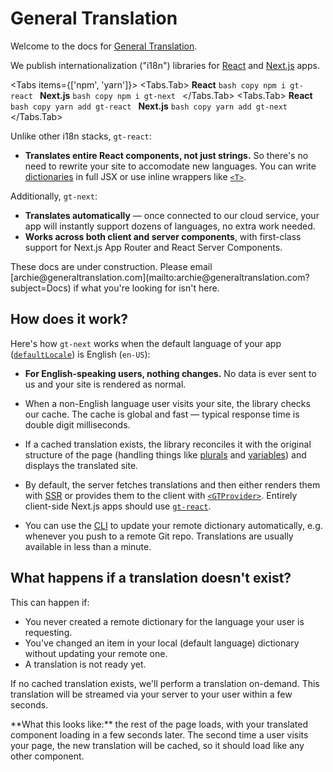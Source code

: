 
# General Translation

Welcome to the docs for [General Translation](https://www.generaltranslation.com).

We publish internationalization ("i18n") libraries for [React](https://react.dev) and [Next.js](https://nextjs.org) apps.

<Tabs items={['npm', 'yarn']}>
    <Tabs.Tab>
    **React**
    ```bash copy
    npm i gt-react
    ```
    **Next.js**
    ```bash copy
    npm i gt-next
    ```
    </Tabs.Tab>
    <Tabs.Tab>
    **React**
    ```bash copy
    yarn add gt-react
    ```
    **Next.js**
    ```bash copy
    yarn add gt-next
    ```
    </Tabs.Tab>
</Tabs>

Unlike other i18n stacks, `gt-react`:
- **Translates entire React components, not just strings.** So there's no need to rewrite your site to accomodate new languages. You can write [dictionaries](/dictionaries) in full JSX or use inline wrappers like [`<T>`](/inline).

Additionally, `gt-next`:
- **Translates automatically** — once connected to our cloud service, your app will instantly support dozens of languages, no extra work needed.
- **Works across both client and server components**, with first-class support for Next.js App Router and React Server Components.

<Callout>
    These docs are under construction. Please email [archie@generaltranslation.com](mailto:archie@generaltranslation.com?subject=Docs) if what you're looking for isn't here.
</Callout>

## How does it work?

Here's how `gt-next` works when the default language of your app ([`defaultLocale`](/config#defaultlocale))  is English (`en-US`):

- **For English-speaking users, nothing changes.** No data is ever sent to us and your site is rendered as normal.

- When a non-English language user visits your site, the library checks our cache. The cache is global and fast — typical response time is double digit milliseconds.

- If a cached translation exists, the library reconciles it with the original structure of the page (handling things like [plurals](/t#plurals) and [variables](/t#variables)) and displays the translated site.

- By default, the server fetches translations and then either renders them with [SSR](https://nextjs.org/docs/app/building-your-application/rendering#rendering-environments) or provides them to the client with [`<GTProvider>`](/next#provider). Entirely client-side Next.js apps should use [`gt-react`](/react#provider).

- You can use the [CLI](/dictionaries/cli) to update your remote dictionary automatically, e.g. whenever you push to a remote Git repo. Translations are usually available in less than a minute.

## What happens if a translation doesn't exist?

This can happen if:
- You never created a remote dictionary for the language your user is requesting.
- You've changed an item in your local (default language) dictionary without updating your remote one.
- A translation is not ready yet.

If no cached translation exists, we'll perform a translation on-demand. This translation will be streamed via your server to your user within a few seconds.

<Callout type="info">
**What this looks like:** the rest of the page loads, with your translated component loading in a few seconds later. The second time a user visits your page, the new translation will be cached, so it should load like any other component.
</Callout>